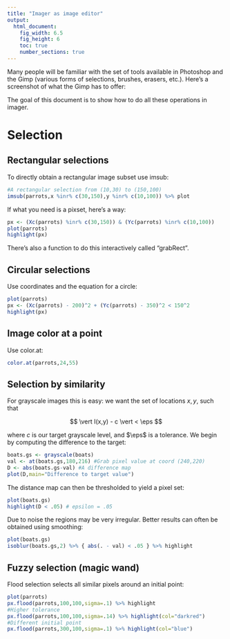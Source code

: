 ```yaml
---
title: "Imager as image editor"
output:
  html_document:
    fig_width: 6.5
    fig_height: 6
    toc: true
    number_sections: true
---
```


Many people will be familiar with the set of tools available in Photoshop and the Gimp (various forms of selections, brushes, erasers, etc.). Here's a screenshot of what the Gimp has to offer:

The goal of this document is to show how to do all these operations in imager. 

# Selection

## Rectangular selections

To directly obtain a rectangular image subset use imsub:

```r
#A rectangular selection from (10,30) to (150,100)
imsub(parrots,x %inr% c(30,150),y %inr% c(10,100)) %>% plot
```

If what you need is a pixset, here's a way:

```r
px <- (Xc(parrots) %inr% c(30,150)) & (Yc(parrots) %inr% c(10,100))
plot(parrots)
highlight(px)
```

There's also a function to do this interactively called "grabRect". 

## Circular selections

Use coordinates and the equation for a circle:

```r
plot(parrots)
px <- (Xc(parrots) - 200)^2 + (Yc(parrots) - 350)^2 < 150^2
highlight(px)
```

## Image color at a point

Use color.at:

```r
color.at(parrots,24,55)
```


## Selection by similarity

For grayscale images this is easy: we want the set of locations $x,y$, such that

$$ \vert I(x,y) - c \vert < \eps $$

where $c$ is our target grayscale level, and $\eps$ is a tolerance. 
We begin by computing the difference to the target:

```r
boats.gs <- grayscale(boats)
val <- at(boats.gs,180,216) #Grab pixel value at coord (240,220)
D <- abs(boats.gs-val) #A difference map
plot(D,main="Difference to target value")
```

The distance map can then be thresholded to yield a pixel set:

```r
plot(boats.gs)
highlight(D < .05) # epsilon = .05
```

Due to noise the regions may be very irregular. Better results can often be obtained using smoothing: 

```r
plot(boats.gs)
isoblur(boats.gs,2) %>% { abs(. - val) < .05 } %>% highlight
```

## Fuzzy selection (magic wand)

Flood selection selects all similar pixels around an initial point:

```r
plot(parrots)
px.flood(parrots,100,100,sigma=.1) %>% highlight
#Higher tolerance
px.flood(parrots,100,100,sigma=.14) %>% highlight(col="darkred")
#Different initial point
px.flood(parrots,300,100,sigma=.1) %>% highlight(col="blue")

```
